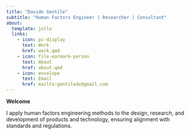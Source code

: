 ```yaml
---
title: "Davide Gentile"
subtitle: "Human Factors Engineer | Researcher | Consultant"
about:
  template: jolla
  links:
    - icon: pc-display
      text: Work
      href: work.qmd
    - icon: file-earmark-person
      text: About
      href: about.qmd
    - icon: envelope
      text: Email
      href: mailto:gentiledv@gmail.com
---
```


**Welcome**

I apply human factors engineering methods to the design, research, and development of products and technology, ensuring alignment with standards and regulations.
